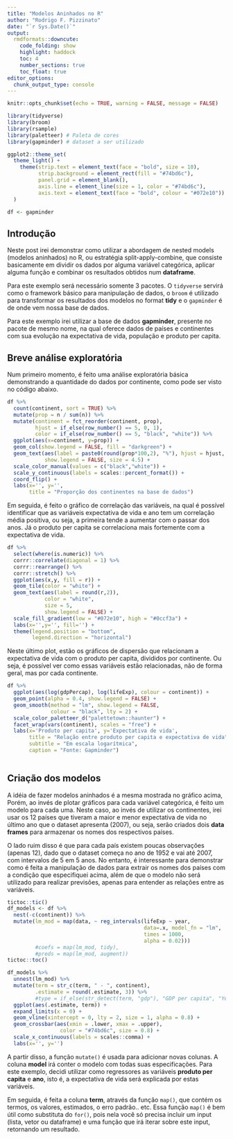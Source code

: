 ```yaml
---
title: "Modelos Aninhados no R"
author: "Rodrigo F. Pizzinato"
date: "`r Sys.Date()`"
output: 
  rmdformats::downcute:
    code_folding: show
    highlight: haddock
    toc: 4
    number_sections: true
    toc_float: true
editor_options: 
  chunk_output_type: console
---
```


```r
knitr::opts_chunk$set(echo = TRUE, warning = FALSE, message = FALSE)
```

```r
library(tidyverse)
library(broom)
library(rsample)
library(paletteer) # Paleta de cores
library(gapminder) # dataset a ser utilizado

ggplot2::theme_set(
  theme_light() + 
    theme(strip.text = element_text(face = "bold", size = 10),
          strip.background = element_rect(fill = "#74bd6c"),
          panel.grid = element_blank(),
          axis.line = element_line(size = 1, color = "#74bd6c"),
          axis.text = element_text(face = "bold", colour = "#072e10"))
  )

df <- gapminder
```

## Introdução

Neste post irei demonstrar como utilizar a abordagem de nested models (modelos aninhados) no R, ou estratégia split-apply-combine, que consiste basicamente em dividir os dados por alguma variável categórica, aplicar alguma função e combinar os resultados obtidos num **dataframe**.

Para este exemplo será necessário somente 3 pacotes. O `tidyverse` servirá como o framework básico para manipulação de dados, o `broom` é utilizado para transformar os resultados dos modelos no format **tidy** e o `gapminder` é de onde vem nossa base de dados.

Para este exemplo irei utilizar a base de dados **gapminder**, presente no pacote de mesmo nome, na qual oferece dados de países e continentes com sua evolução na expectativa de vida, população e produto per capita.

## Breve análise exploratória

Num primeiro momento, é feito uma análise exploratória básica demonstrando a quantidade do dados por continente, como pode ser visto no código abaixo.

```r
df %>% 
  count(continent, sort = TRUE) %>% 
  mutate(prop = n / sum(n)) %>% 
  mutate(continent = fct_reorder(continent, prop),
         hjust = if_else(row_number() == 5, 0, 1),
         color = if_else(row_number() == 5, "black", "white")) %>% 
  ggplot(aes(x=continent, y=prop)) +
  geom_col(show.legend = FALSE, fill = "darkgreen") +
  geom_text(aes(label = paste0(round(prop*100,2), "%"), hjust = hjust, color = color), 
            show.legend = FALSE, size = 4.5) +
  scale_color_manual(values = c("black","white")) +
  scale_y_continuous(labels = scales::percent_format()) +
  coord_flip() +
  labs(x='', y='',
       title = "Proporção dos continentes na base de dados")
```

Em seguida, é feito o gráfico de correlação das variáveis, na qual é possível identificar que as variáveis expectativa de vida e ano tem um correlação média positiva, ou seja, a primeira tende a aumentar com o passar dos anos. Já o produto per capita se correlaciona mais fortemente com a expectativa de vida.

```r
df %>% 
  select(where(is.numeric)) %>% 
  corrr::correlate(diagonal = 1) %>% 
  corrr::rearrange() %>% 
  corrr::stretch() %>% 
  ggplot(aes(x,y, fill = r)) + 
  geom_tile(color = "white") +
  geom_text(aes(label = round(r,2)),
            color = "white",
            size = 5,
            show.legend = FALSE) +
  scale_fill_gradient(low = "#072e10", high = "#0ccf3a") +
  labs(x='',y='', fill='') + 
  theme(legend.position = "bottom", 
        legend.direction = "horizontal")
```

Neste último plot, estão os gráficos de dispersão que relacionam a expectativa de vida com o produto per capita, divididos por continente. Ou seja, é possível ver como essas variáveis estão relacionadas, não de forma geral, mas por cada continente.

```r
df %>% 
  ggplot(aes(log(gdpPercap), log(lifeExp), colour = continent)) +
  geom_point(alpha = 0.4, show.legend = FALSE) + 
  geom_smooth(method = "lm", show.legend = FALSE, 
              colour = "black", lty = 2) +
  scale_color_paletteer_d("palettetown::haunter") +
  facet_wrap(vars(continent), scales = "free") +
  labs(x='Produto per capita', y='Expectativa de vida', 
       title = "Relação entre produto per capita e expectativa de vida",
       subtitle = "Em escala logarítmica",
       caption = "Fonte: Gapminder")
         
```

## Criação dos modelos

A idéia de fazer modelos aninhados é a mesma mostrada no gráfico acima, Porém, ao invés de plotar gráficos para cada variável categórica, é feito um modelo para cada uma. 
Neste caso, ao invés de utilizar os continentes, irei usar os 12 países que tiveram a maior e menor expectativa de vida no último ano que o dataset apresenta (2007), ou seja, serão criados dois **data frames** para armazenar os nomes dos respectivos países.

O lado ruim disso é que para cada país existem poucas observações (apenas 12), dado que o dataset começa no ano de 1952 e vai até 2007, com intervalos de 5 em 5 anos. 
No entanto, é interessante para demonstrar como é feita a manipulação de dados para extrair os nomes dos países com a condição que especifiquei acima, além de que o modelo não será utilizado para realizar previsões, apenas para entender as relações entre as variáveis.

```r
tictoc::tic()
df_models <- df %>% 
  nest(-c(continent)) %>% 
  mutate(lm_mod = map(data, ~ reg_intervals(lifeExp ~ year, 
                                            data=.x, model_fn = "lm",
                                            times = 1000, 
                                            alpha = 0.02)))
         #coefs = map(lm_mod, tidy),
         #preds = map(lm_mod, augment))
tictoc::toc()

df_models %>% 
  unnest(lm_mod) %>% 
  mutate(term = str_c(term, " - ", continent),
         .estimate = round(.estimate, 3)) %>% 
         #type = if_else(str_detect(term, "gdp"), "GDP per capita", "Year")) %>% 
  ggplot(aes(.estimate, term)) + 
  expand_limits(x = 0) +
  geom_vline(xintercept = 0, lty = 2, size = 1, alpha = 0.8) +
  geom_crossbar(aes(xmin = .lower, xmax = .upper),
                 color = "#74bd6c", size = 0.8) +
  scale_x_continuous(labels = scales::comma) +
  labs(x='', y='')
```

A partir disso, a função `mutate()` é usada para adicionar novas colunas. A coluna **model** irá conter o modelo com todas suas especificações. Para este exemplo, decidi utilizar como regressores as variáveis **produto per capita** e **ano**, isto é, a expectativa de vida será explicada por estas variáveis. 

Em seguida, é feita a coluna **term**, através da função `map()`, que contém os termos, os valores, estimados, o erro padrão.. etc. Essa função `map()` é bem útil como substituta do `for()`, pois nela você só precisa incluir um input (lista, vetor ou dataframe) e uma função que irá iterar sobre este input, retornando um resultado. 
 












